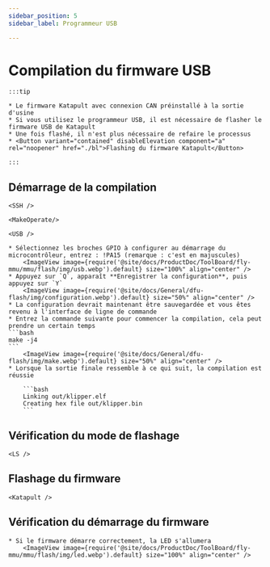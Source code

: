 ```yaml
---
sidebar_position: 5
sidebar_label: Programmeur USB

---
```





# Compilation du firmware USB

    :::tip

    * Le firmware Katapult avec connexion CAN préinstallé à la sortie d'usine
    * Si vous utilisez le programmeur USB, il est nécessaire de flasher le firmware USB de Katapult
    * Une fois flashé, il n'est plus nécessaire de refaire le processus
    * <Button variant="contained" disableElevation component="a" rel="noopener" href="./bl">Flashing du firmware Katapult</Button>

    :::

## Démarrage de la compilation

    <SSH />

    <MakeOperate/>

    <USB />

    * Sélectionnez les broches GPIO à configurer au démarrage du microcontrôleur, entrez : !PA15 (remarque : c'est en majuscules)
        <ImageView image={require('@site/docs/ProductDoc/ToolBoard/fly-mmu/mmu/flash/img/usb.webp').default} size="100%" align="center" />
    * Appuyez sur `Q`, apparaît **Enregistrer la configuration**, puis appuyez sur `Y`
        <ImageView image={require('@site/docs/General/dfu-flash/img/configuration.webp').default} size="50%" align="center" />
    * La configuration devrait maintenant être sauvegardée et vous êtes revenu à l'interface de ligne de commande
    * Entrez la commande suivante pour commencer la compilation, cela peut prendre un certain temps
    ```bash
    make -j4
    ```
        <ImageView image={require('@site/docs/General/dfu-flash/img/make.webp').default} size="50%" align="center" />
    * Lorsque la sortie finale ressemble à ce qui suit, la compilation est réussie

        ```bash
        Linking out/klipper.elf
        Creating hex file out/klipper.bin
        ```

## Vérification du mode de flashage


    <LS />


## Flashage du firmware
    
    <Katapult />

## Vérification du démarrage du firmware

    * Si le firmware démarre correctement, la LED s'allumera
        <ImageView image={require('@site/docs/ProductDoc/ToolBoard/fly-mmu/mmu/flash/img/led.webp').default} size="100%" align="center" />
